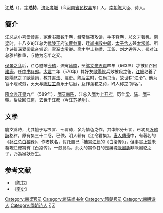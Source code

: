 {{unreferenced|time=2012-02-17T11:25:25+00:00}}
'''江总'''（{{bd|519年||594年||catIdx=J}}），[[表字|字]]'''总持'''，[[济阳郡|济阳]][[考城县|考城]]（今[[河南省|河南省]][[民权县|民权县]]东）人，[[南朝陈|南朝陈]]大臣、诗人。

==簡介==
江总从小喜爱讀書，家传书籍数千卷，经常昼夜攻读，手不释卷，以文才著稱。[[南梁|南梁]]时，十八岁的江总为[[萧纪|武陵王]]府[[法曹参军|法曹参军]]，迁[[尚书殿|尚书殿]][[中郎|中郎]]、[[太子舍人|太子舍人]]兼[[太常卿|太常卿]]。所作诗篇深受[[梁武帝|梁武帝]]赏识，官至[[太常卿|太常卿]]。高才学士[[张缵|张缵]]、王筠、刘之遴等人，都对江总雅相推重，与他为忘年之交。

[[侯景之乱|侯景之乱]]后，江总避难[[会稽|会稽]]，流寓[[岭南|岭南]]，至[[陈文帝|陈文帝]][[天嘉|天嘉]]四年（563年）才被征召回[[建康城|建康]]，任[[中书侍郎|中书侍郎]]。[[太建|太建]]二年（570年）其好友[[歐陽紇|歐陽紇]]兵敗被殺之後，[[江總|江總]]收養了歐陽紇之子[[歐陽詢|歐陽詢]]，教其[[書法|書法]]、經史。[[陈后主|陈后主]]时，任[[尚书令|尚书令]]，故世称“江令”。他为官不理政务，天天与[[陈后主|陈后主]]游乐于后庭，互作淫艳之诗，时人称之“狎客”。

[[隋文帝|隋文帝]][[开皇|开皇]]九年（589年），[[隋灭南陈|隋灭南陈]]，江总入[[隋朝|隋]]为[[上开府|上开府]]，历仕[[南梁|梁]]、[[南陈|陈]]、[[隋朝|隋]]三朝。后放回[[江南|江南]]，去世于[[江都|江都]]（今[[江苏|江苏]][[扬州|扬州]]）。

==文學==
能文善詩，尤其擅于写五言、七言诗，多为情色之作。其中部分七言，已初具[[近體詩|近體詩]]格律。原有集三十二卷，已佚，明人辑有《江令君集》。[[唐人傳奇|唐人傳奇]]中，有著名的《[[补江总白猿传|补江总白猿传]]》，作者軼名，假託自己「補寫[[江總|江總]]的《白猿传》」，但事實上並未發現江總寫有《白猿传》。一般認為，此文的寫作目的是誹謗[[歐陽詢|歐陽詢]]非歐陽紇之子，乃為猴妖所生。

==参考文献==
* 《[[陈书|陈书]]》
* 《[[南史|南史]]》

{{DEFAULTSORT:J}}
[[Category:南梁官员|Category:南梁官员]]
[[Category:南陈尚书令|Category:南陈尚书令]]
[[Category:隋朝官员|Category:隋朝官员]]
[[Category:南朝诗人|Category:南朝诗人]]
[[Category:隋朝诗人|Category:隋朝诗人]]
[[Category:济阳江氏|Z]]
[[Category:江姓|Z]]